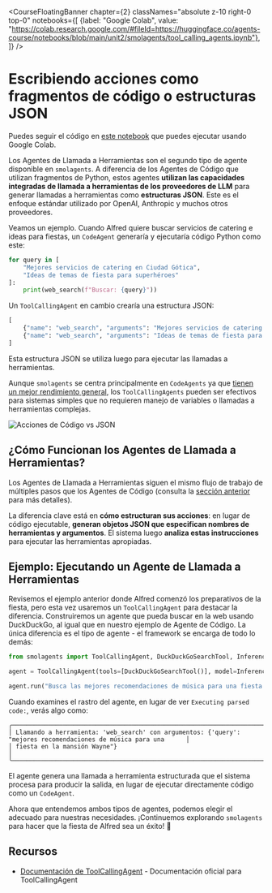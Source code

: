 <CourseFloatingBanner chapter={2}
  classNames="absolute z-10 right-0 top-0"
  notebooks={[
    {label: "Google Colab", value: "https://colab.research.google.com/#fileId=https://huggingface.co/agents-course/notebooks/blob/main/unit2/smolagents/tool_calling_agents.ipynb"},
]} />

# Escribiendo acciones como fragmentos de código o estructuras JSON

<Tip>
Puedes seguir el código en <a href="https://huggingface.co/agents-course/notebooks/blob/main/unit2/smolagents/tool_calling_agents.ipynb" target="_blank">este notebook</a> que puedes ejecutar usando Google Colab.
</Tip>

Los Agentes de Llamada a Herramientas son el segundo tipo de agente disponible en `smolagents`. A diferencia de los Agentes de Código que utilizan fragmentos de Python, estos agentes **utilizan las capacidades integradas de llamada a herramientas de los proveedores de LLM** para generar llamadas a herramientas como **estructuras JSON**. Este es el enfoque estándar utilizado por OpenAI, Anthropic y muchos otros proveedores.

Veamos un ejemplo. Cuando Alfred quiere buscar servicios de catering e ideas para fiestas, un `CodeAgent` generaría y ejecutaría código Python como este:

```python
for query in [
    "Mejores servicios de catering en Ciudad Gótica", 
    "Ideas de temas de fiesta para superhéroes"
]:
    print(web_search(f"Buscar: {query}"))
```

Un `ToolCallingAgent` en cambio crearía una estructura JSON:

```python
[
    {"name": "web_search", "arguments": "Mejores servicios de catering en Ciudad Gótica"},
    {"name": "web_search", "arguments": "Ideas de temas de fiesta para superhéroes"}
]
```

Esta estructura JSON se utiliza luego para ejecutar las llamadas a herramientas.

Aunque `smolagents` se centra principalmente en `CodeAgents` ya que [tienen un mejor rendimiento general](https://arxiv.org/abs/2402.01030), los `ToolCallingAgents` pueden ser efectivos para sistemas simples que no requieren manejo de variables o llamadas a herramientas complejas.

![Acciones de Código vs JSON](https://huggingface.co/datasets/huggingface/documentation-images/resolve/main/transformers/code_vs_json_actions.png)  

## ¿Cómo Funcionan los Agentes de Llamada a Herramientas?  

Los Agentes de Llamada a Herramientas siguen el mismo flujo de trabajo de múltiples pasos que los Agentes de Código (consulta la [sección anterior](./code_agents) para más detalles). 

La diferencia clave está en **cómo estructuran sus acciones**: en lugar de código ejecutable, **generan objetos JSON que especifican nombres de herramientas y argumentos**. El sistema luego **analiza estas instrucciones** para ejecutar las herramientas apropiadas.

## Ejemplo: Ejecutando un Agente de Llamada a Herramientas  

Revisemos el ejemplo anterior donde Alfred comenzó los preparativos de la fiesta, pero esta vez usaremos un `ToolCallingAgent` para destacar la diferencia. Construiremos un agente que pueda buscar en la web usando DuckDuckGo, al igual que en nuestro ejemplo de Agente de Código. La única diferencia es el tipo de agente - el framework se encarga de todo lo demás:

```python
from smolagents import ToolCallingAgent, DuckDuckGoSearchTool, InferenceClientModel

agent = ToolCallingAgent(tools=[DuckDuckGoSearchTool()], model=InferenceClientModel())

agent.run("Busca las mejores recomendaciones de música para una fiesta en la mansión Wayne.")
```

Cuando examines el rastro del agente, en lugar de ver `Executing parsed code:`, verás algo como:

```text
╭─────────────────────────────────────────────────────────────────────────────────────────────────────────────────╮
│ Llamando a herramienta: 'web_search' con argumentos: {'query': "mejores recomendaciones de música para una      │
│ fiesta en la mansión Wayne"}                                                                                    │
╰─────────────────────────────────────────────────────────────────────────────────────────────────────────────────╯
```  

El agente genera una llamada a herramienta estructurada que el sistema procesa para producir la salida, en lugar de ejecutar directamente código como un `CodeAgent`.

Ahora que entendemos ambos tipos de agentes, podemos elegir el adecuado para nuestras necesidades. ¡Continuemos explorando `smolagents` para hacer que la fiesta de Alfred sea un éxito! 🎉

## Recursos

- [Documentación de ToolCallingAgent](https://huggingface.co/docs/smolagents/v1.8.1/en/reference/agents#smolagents.ToolCallingAgent) - Documentación oficial para ToolCallingAgent
